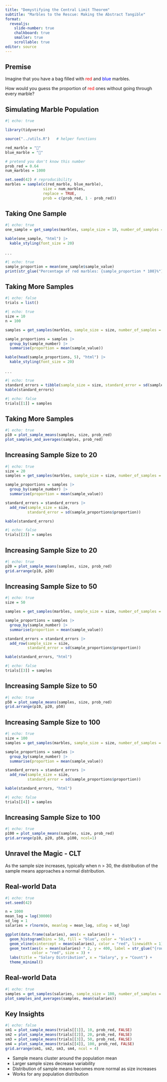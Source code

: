 ```yaml
---
title: "Demystifying the Central Limit Theorem"
subtitle: "Marbles to the Rescue: Making the Abstract Tangible"
format: 
  revealjs:
    slide-number: true
    chalkboard: true
    smaller: true
    scrollable: true
editor: source
---
```


## Premise

Imagine that you have a bag filled with [red]{style="color: red"} and [blue]{style="color: blue"} marbles.

How would you guess the proportion of [red]{style="color: red"} ones without going through every marble?

## Simulating Marble Population

```r
#| echo: true

library(tidyverse)

source("../utils.R")   # helper functions

red_marble = "🔴"
blue_marble = "🔵"

# pretend you don't know this number
prob_red = 0.64
num_marbles = 1000

set.seed(42) # reproducibility
marbles = sample(c(red_marble, blue_marble), 
                 size = num_marbles, 
                 replace = TRUE, 
                 prob = c(prob_red, 1 - prob_red))
```


## Taking One Sample

```r
#| echo: true
one_sample = get_samples(marbles, sample_size = 10, number_of_samples = 1, func = is_red)

kable(one_sample, "html") |>
  kable_styling(font_size = 20)
```

. . .

```r
#| echo: true
sample_proportion = mean(one_sample$sample_value)
print(str_glue("Percentage of red marbles: {sample_proportion * 100}%"))
```

## Taking More Samples

```r
#| echo: false
trials = list()
```

```r
#| echo: true
size = 10
n = 100

samples = get_samples(marbles, sample_size = size, number_of_samples = n, func = is_red)

sample_proportions = samples |>
  group_by(sample_number) |>
  summarise(proportion = mean(sample_value))

kable(head(sample_proportions, 5), "html") |>
  kable_styling(font_size = 20)

```

. . .

```r
#| echo: true
standard_errors = tibble(sample_size = size, standard_error = sd(sample_proportions$proportion))
kable(standard_errors)
```

```r
#| echo: false
trials[[1]] = samples
```

## Taking More Samples

```r
#| echo: true
p10 = plot_sample_means(samples, size, prob_red)
plot_samples_and_averages(samples, prob_red)
```

## Increasing Sample Size to 20

```r
#| echo: true
size = 20
samples = get_samples(marbles, sample_size = size, number_of_samples = n, func = is_red)

sample_proportions = samples |>
  group_by(sample_number) |>
  summarise(proportion = mean(sample_value))

standard_errors = standard_errors |>
  add_row(sample_size = size, 
          standard_error = sd(sample_proportions$proportion))

kable(standard_errors)
```

```r
#| echo: false
trials[[2]] = samples
```

## Increasing Sample Size to 20

```r
#| echo: true
p20 = plot_sample_means(samples, size, prob_red)
grid.arrange(p10, p20)
```


## Increasing Sample Size to 50

```r
#| echo: true
size = 50

samples = get_samples(marbles, sample_size = size, number_of_samples = n, func = is_red)

sample_proportions = samples |>
  group_by(sample_number) |>
  summarise(proportion = mean(sample_value))

standard_errors = standard_errors |>
  add_row(sample_size = size, 
          standard_error = sd(sample_proportions$proportion))

kable(standard_errors, "html")
```

```r
#| echo: false
trials[[3]] = samples
```

## Increasing Sample Size to 50

```r
#| echo: true
p50 = plot_sample_means(samples, size, prob_red)
grid.arrange(p10, p20, p50)
```

## Increasing Sample Size to 100

```r
#| echo: true
size = 100
samples = get_samples(marbles, sample_size = size, number_of_samples = n, func = is_red)

sample_proportions = samples |>
  group_by(sample_number) |>
  summarise(proportion = mean(sample_value))

standard_errors = standard_errors |>
  add_row(sample_size = size, 
          standard_error = sd(sample_proportions$proportion))

kable(standard_errors, "html")
```

```r
#| echo: false
trials[[4]] = samples
```

## Increasing Sample Size to 100

```r
#| echo: true
p100 = plot_sample_means(samples, size, prob_red)
grid.arrange(p10, p20, p50, p100, ncol=1)
```

## Unravel the Magic - CLT

As the sample size increases, typically when n > 30, 
the distribution of the sample means approaches a normal distribution.

## Real-world Data

```r
#| echo: true
set.seed(42)

n = 1000
mean_log = log(30000)
sd_log = 1 
salaries = rlnorm(n, meanlog = mean_log, sdlog = sd_log)

ggplot(data.frame(salaries), aes(x = salaries)) + 
  geom_histogram(bins = 50, fill = "blue", color = "black") + 
  geom_vline(xintercept = mean(salaries), color = "red", linewidth = 1) +
  geom_text(aes(x = mean(salaries) * 2, y = 400, label = str_glue("{round(mean(salaries), 2)}")), 
            color = "red", size = 3) +
  labs(title = "Salary Distribution", x = "Salary", y = "Count") + 
  theme_minimal()

```

## Real-world Data

```r
#| echo: true
samples = get_samples(salaries, sample_size = 100, number_of_samples = 100)
plot_samples_and_averages(samples, mean(salaries))
```



## Key Insights


```r
#| echo: false
sm1 = plot_sample_means(trials[[1]], 10, prob_red, FALSE)
sm2 = plot_sample_means(trials[[2]], 20, prob_red, FALSE)
sm3 = plot_sample_means(trials[[3]], 50, prob_red, FALSE)
sm4 = plot_sample_means(trials[[4]], 100, prob_red, FALSE)
grid.arrange(sm1, sm2, sm3, sm4, ncol = 4)
```

-   Sample means cluster around the population mean
-   Larger sample sizes decrease variability
-   Distribution of sample means becomes more normal as size increases
-   Works for any population distribution



